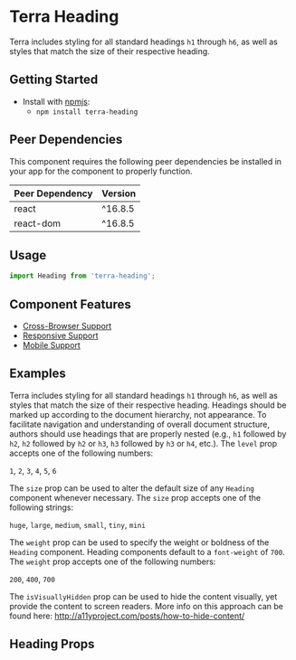


<Badge />

# Terra Heading

Terra includes styling for all standard headings `h1` through `h6`, as well as styles that match the size of their respective heading.

## Getting Started

- Install with [npmjs](https://www.npmjs.com):
  - `npm install terra-heading`

<!-- AUTO-GENERATED-CONTENT:START Peer Dependencies -->
## Peer Dependencies

This component requires the following peer dependencies be installed in your app for the component to properly function.

| Peer Dependency | Version |
|-|-|
| react | ^16.8.5 |
| react-dom | ^16.8.5 |

<!-- AUTO-GENERATED-CONTENT:END -->

## Usage

```jsx
import Heading from 'terra-heading';
```

## Component Features
* [Cross-Browser Support](https://engineering.cerner.com/terra-ui/about/terra-ui/component-standards#cross-browser-support)
* [Responsive Support](https://engineering.cerner.com/terra-ui/about/terra-ui/component-standards#responsive-support)
* [Mobile Support](https://engineering.cerner.com/terra-ui/about/terra-ui/component-standards#mobile-support)

## Examples
Terra includes styling for all standard headings `h1` through `h6`, as well as styles that match the size of their respective heading. Headings should be
marked up according to the document hierarchy, not appearance. To facilitate navigation and understanding of overall document structure, authors should use
headings that are properly nested (e.g., `h1` followed by `h2`, `h2` followed by `h2` or `h3`, `h3` followed by `h3` or `h4`, etc.). The `level` prop accepts
one of the following numbers:

`1`, `2`, `3`, `4`, `5`, `6`
<HeadingLevels />

The `size` prop can be used to alter the default size of any `Heading` component whenever necessary. The `size` prop accepts one of the following strings:

`huge`, `large`, `medium`, `small`, `tiny`, `mini`
<HeadingSizes />
<HeadingColors description="By passing in a className, authors can manually set the text color of any '<Heading />' component."/>

The `weight` prop can be used to specify the weight or boldness of the `Heading` component. Heading components default to a `font-weight` of `700`. The `weight` prop accepts one of the following numbers:

`200`, `400`, `700`
<HeadingWeights />

The `isVisuallyHidden` prop can be used to hide the content visually, yet provide the content to screen readers.
More info on this approach can be found here: <Link to="http://a11yproject.com/posts/how-to-hide-content/">http://a11yproject.com/posts/how-to-hide-content/</Link>
<HeadingVisuallyHidden />
<HeadingVariations description="You can mix and match props on the '<Heading />' component to create various heading styles."/>

## Heading Props
<HeadingPropsTable />
